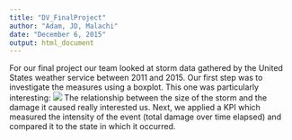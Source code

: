 ```yaml
---
title: "DV_FinalProject"
author: "Adam, JD, Malachi"
date: "December 6, 2015"
output: html_document
---
```


For our final project our team looked at storm data gathered by the United States weather service between 2011 and 2015.
Our first step was to investigate the measures using a boxplot. This one was particularly interesting:
![](./BoxPlot.jpg)
The relationship between the size of the storm and the damage it caused really interested us. 
Next, we applied a KPI which measured the intensity of the event (total damage over time elapsed) and compared it to the state in which it occurred. 